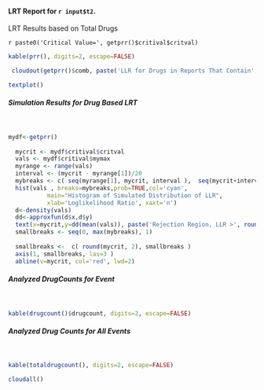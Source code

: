 <h4>LRT Report for `r input$t2`.</h4>

LRT Results based on Total Drugs

`r paste0('Critical Value=', getprr()$critival$critval)`
```r
kable(prr(), digits=2, escape=FALSE)
```

```r
 cloudout(getprr()$comb, paste('LLR for Drugs in Reports That Contain',input$t2) )
```

```r
textplot()
```

<h5>Simulation Results for Drug Based LRT</h5><br>
```r
mydf<-getprr()
 
  mycrit <- mydf$critival$critval
  vals <- mydf$critival$mymax
  myrange <- range(vals)
  interval <- (mycrit - myrange[1])/20
  mybreaks <- c( seq(myrange[1], mycrit, interval ),  seq(mycrit+interval,  myrange[2] + interval, interval ) )
  hist(vals , breaks=mybreaks,prob=TRUE,col='cyan',
           main="Histogram of Simulated Distribution of LLR", 
           xlab='Loglikelihood Ratio', xaxt='n')
  d<-density(vals)
  dd<-approxfun(d$x,d$y)
  text(x=mycrit,y=dd(mean(vals)), paste('Rejection Region, LLR >', round(mycrit, 2) ), pos=4, col='red')
  smallbreaks <- seq(0, max(mybreaks), 1)
  
  smallbreaks <-  c( round(mycrit, 2), smallbreaks )
  axis(1, smallbreaks, las=3 )
  abline(v=mycrit, col='red', lwd=2)
```


<h5>Analyzed DrugCounts for Event</h5><br>


```r
kable(drugcount()$drugcount, digits=2, escape=FALSE)
```


<h5>Analyzed Drug Counts for All Events</h5><br>


```r
kable(totaldrugcount(), digits=2, escape=FALSE)
```

```r
cloudall()
```